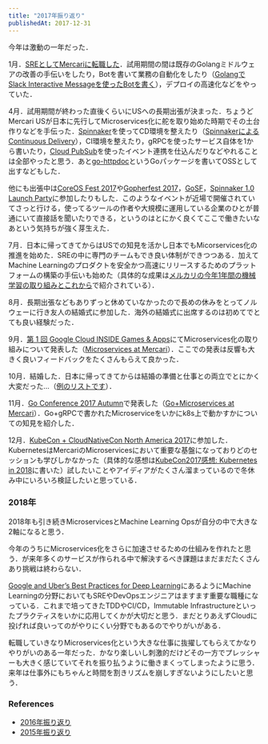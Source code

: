 ```yaml
---
title: "2017年振り返り"
publishedAt: 2017-12-31
---
```


今年は激動の一年だった．

1月．[SREとしてMercariに転職した](http://deeeet.com/writing/2017/02/13/mercari/)．試用期間の間は既存のGolangミドルウェアの改善の手伝いをしたり，Botを書いて業務の自動化をしたり（[GolangでSlack Interactive Messageを使ったBotを書く](http://tech.mercari.com/entry/2017/05/23/095500)），デプロイの高速化などをやっていた．

4月．試用期間が終わった直後くらいにUSへの長期出張が決まった．ちょうどMercari USが日本に先行してMicroservices化に舵を取り始めた時期でその土台作りなどを手伝った．[Spinnaker](https://www.spinnaker.io/)を使ってCD環境を整えたり（[SpinnakerによるContinuous Delivery](http://tech.mercari.com/entry/2017/08/21/092743)），CI環境を整えたり，gRPCを使ったサービス自体を1から書いたり，[Cloud PubSub](https://cloud.google.com/pubsub/)を使ったイベント連携を仕込んだりなどやれることは全部やったと思う．あと[go-httpdoc](https://github.com/mercari/go-httpdoc)というGoパッケージを書いてOSSとして出すなどもした．

他にも出張中は[CoreOS Fest 2017](https://coreos.com/fest/)や[Gopherfest 2017](https://www.meetup.com/golangsf/events/238748981/?eventId=238748981)，[GoSF](https://www.meetup.com/golangsf/)，[Spinnaker 1.0 Launch Party](https://www.meetup.com/spinnaker/events/240613713/)に参加したりもした．このようなイベントが近場で開催されていてさっと行ける，使ってるツールの作者や大規模に運用している企業のひとが普通にいて直接話を聞いたりできる，というのはとにかく良くてここで働きたいなあという気持ちが強く芽生えた．

7月．日本に帰ってきてからはUSでの知見を活かし日本でもMicorservices化の推進を始めた．SREの中に専門のチームもでき良い体制ができつつある．加えてMachine Learningのプロダクトを安全かつ高速にリリースするためのプラットフォームの構築の手伝いも始めた（具体的な成果は[メルカリの今年1年間の機械学習の取り組みとこれから](http://tech.mercari.com/entry/2017/12/02/093000)で紹介されている）．

8月．長期出張などもありずっと休めていなかったので長めの休みをとってノルウェーに行き友人の結婚式に参加した．海外の結婚式に出席するのは初めてでとても良い経験だった．

9月．[第 1 回 Google Cloud INSIDE Games & Apps](https://cloudplatform-jp.googleblog.com/2017/08/01-google-cloud-inside-games-and-apps.html)にてMicroservices化の取り組みについて発表した（[Microservices at Mercari](https://www.slideshare.net/GoogleCloudPlatformJP/microservices-at-mercari)）．ここでの発表は反響も大きく良いフィードバックをたくさんもらえて良かった．

10月．結婚した．日本に帰ってきてからは結婚の準備と仕事との両立でとにかく大変だった...（[例のリストです](http://amzn.asia/fkSUp0M)）．

11月．[Go Conference 2017 Autumn](https://gocon.connpass.com/event/66615/)で発表した（[Go+Microservices at Mercari](https://talks.godoc.org/github.com/tcnksm/talks/2017/11/gocon2017/gocon2017.slide#1)）．Go+gRPCで書かれたMicroserviceをいかにk8s上で動かすかについての知見を紹介した．

12月．[KubeCon + CloudNativeCon North America 2017](http://events17.linuxfoundation.org/events/kubecon-and-cloudnativecon-north-america)に参加した．KubernetesはMercariのMicroservicesにおいて重要な基盤になっておりどのセッションも学びしかなかった（具体的な感想は[KubeCon2017感想: Kubernetes in 2018](https://medium.com/@deeeet/kubecon2017%E6%84%9F%E6%83%B3-kubernetes-2018-7cf4280d435b)に書いた）試したいことやアイディアがたくさん溜まっているので冬休み中にいろいろ検証したいと思っている．


### 2018年

2018年も引き続きMicroservicesとMachine Learning Opsが自分の中で大きな2軸になると思う．

今年のうちにMicroservices化をさらに加速させるための仕組みを作れたと思う．が来年多くのサービスが作られる中で解決するべき課題はまだまだたくさんあり挑戦は終わらない．

[Google and Uber’s Best Practices for Deep Learning](https://medium.com/intuitionmachine/google-and-ubers-best-practices-for-deep-learning-58488a8899b6)にあるようにMachine Learningの分野においてもSREやDevOpsエンジニアはますます重要な職種になっている．これまで培ってきたTDDやCI/CD，Immutable Infrastructureといったプラクティスをいかに応用してくかが大切だと思う．まだとりあえずCloudに投げれば良いってのがやりにくい分野でもあるのでやりがいがある．

転職していきなりMicroservices化という大きな仕事に抜擢してもらえてかなりやりがいのある一年だった．かなり楽しいし刺激的だけどその一方でプレッシャーも大きく感じていてそれを振り払うように働きまくってしまったように思う．来年は仕事外にもちゃんと時間を割きリズムを崩しすぎないようにしたいと思う．

### References

- [2016年振り返り](http://deeeet.com/writing/2016/12/31/2016/)
- [2015年振り返り](http://deeeet.com/writing/2015/12/31/2015/)
